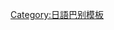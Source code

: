 {{User language-5|ja|-{この利用者は'''[[:Category:ja-5 使用者|専門家並み]]'''の'''[[:Category:ja 使用者|日本語]]'''ができます。'''}-|日语}}<noinclude>{{Babel-lang|日|ja}}[[Category:日語巴别模板]]</noinclude>
